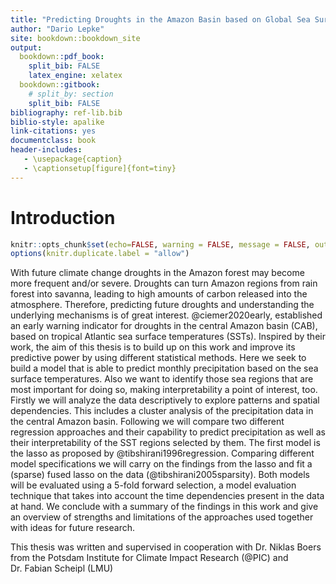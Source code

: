 ```yaml
---
title: "Predicting Droughts in the Amazon Basin based on Global Sea Surface Temperatures"
author: "Dario Lepke"
site: bookdown::bookdown_site
output:
  bookdown::pdf_book:
    split_bib: FALSE
    latex_engine: xelatex
  bookdown::gitbook:
    # split_by: section
    split_bib: FALSE
bibliography: ref-lib.bib
biblio-style: apalike
link-citations: yes
documentclass: book
header-includes:
   - \usepackage{caption}
   - \captionsetup[figure]{font=tiny}
---
```

# Introduction {-}

```r
knitr::opts_chunk$set(echo=FALSE, warning = FALSE, message = FALSE, out.width = '50%', fig.align = 'center')
options(knitr.duplicate.label = "allow")
```

With future climate change droughts in the Amazon forest may become more
frequent and/or severe. Droughts can turn Amazon regions from rain forest into
savanna, leading to high amounts of carbon released into the atmosphere.
Therefore, predicting future droughts and understanding the underlying mechanisms 
is of great interest. @ciemer2020early, established an 
early warning indicator for droughts in the central Amazon basin (CAB), based on tropical Atlantic sea surface 
temperatures (SSTs). Inspired by their work, the aim of this thesis is to build up on this work and improve its
predictive power by using different statistical methods.
Here we seek to build a model that is able to predict monthly precipitation based on the
sea surface temperatures. 
Also we want to identify those sea regions that are most important for doing so, making interpretability a point of interest, too.
Firstly we will analyze the data descriptively to 
explore patterns and spatial dependencies.
This includes a cluster analysis of the precipitation data
in the central Amazon basin.
Following we will compare two different regression approaches
and their capability to predict precipitation as well as their interpretability of the SST regions selected by them.
The first model is the lasso as proposed by @tibshirani1996regression. Comparing different model specifications we will carry on the findings from the lasso
and fit a (sparse) fused lasso on the data (@tibshirani2005sparsity).
Both models will be evaluated using a 5-fold forward selection,
a model evaluation technique that takes into account the time dependencies present in the data at hand.
We conclude with a summary of the findings in this work 
and give an overview of strengths and limitations of the approaches used together with ideas for future research.


This thesis was written and supervised in cooperation with Dr. Niklas Boers from the Potsdam Institute for Climate Impact Research (@PIC) and Dr. Fabian Scheipl (LMU)
